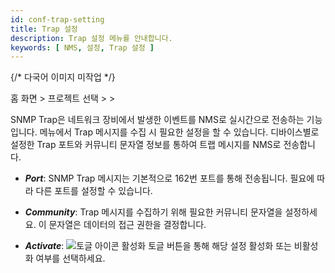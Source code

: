 ```yaml
---
id: conf-trap-setting
title: Trap 설정
description: Trap 설정 메뉴를 안내합니다.
keywords: [ NMS, 설정, Trap 설정 ]
---
```


{/* 다국어 이미지 미작업 */}

홈 화면 &gt; 프로젝트 선택 &gt; <Cmdname sid="side_setting" className="uitext" /> &gt; <Cmdname sid="side_trapSetting" className="uitext" />

SNMP Trap은 네트워크 장비에서 발생한 이벤트를 NMS로 실시간으로 전송하는 기능입니다. <Cmdname sid="side_trapSetting" className="uitext" /> 메뉴에서 Trap 메시지를 수집 시 필요한 설정을 할 수 있습니다. 디바이스별로 설정한 Trap 포트와 커뮤니티 문자열 정보를 통하여 트랩 메시지를 NMS로 전송합니다.

<ImgLang img="nms-conf-trap-st.png" desc="Trap Setting" />

* ***Port***: SNMP Trap 메시지는 기본적으로 162번 포트를 통해 전송됩니다. 필요에 따라 다른 포트를 설정할 수 있습니다.

* ***Community***: Trap 메시지를 수집하기 위해 필요한 커뮤니티 문자열을 설정하세요. 이 문자열은 데이터의 접근 권한을 결정합니다.

* ***Activate***: ![토글 아이콘](/img/ic-toggle-on.svg) 활성화 토글 버튼을 통해 해당 설정 활성화 또는 비활성화 여부를 선택하세요. 

